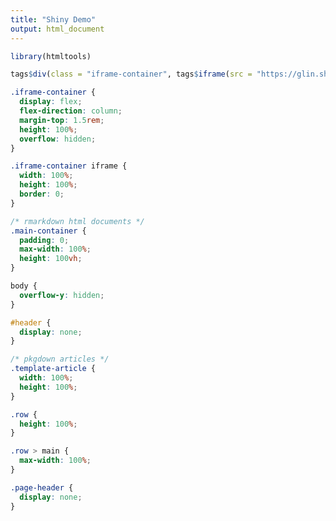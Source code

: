 ```yaml
---
title: "Shiny Demo"
output: html_document
---
```


```r
library(htmltools)

tags$div(class = "iframe-container", tags$iframe(src = "https://glin.shinyapps.io/reactable"))
```

```css
.iframe-container {
  display: flex;
  flex-direction: column;
  margin-top: 1.5rem;
  height: 100%;
  overflow: hidden;
}

.iframe-container iframe {
  width: 100%;
  height: 100%;
  border: 0;
}

/* rmarkdown html documents */
.main-container {
  padding: 0;
  max-width: 100%;
  height: 100vh;
}

body {
  overflow-y: hidden;
}

#header {
  display: none;
}

/* pkgdown articles */
.template-article {
  width: 100%;
  height: 100%;
}

.row {
  height: 100%;
}

.row > main {
  max-width: 100%;
}

.page-header {
  display: none;
}
```

